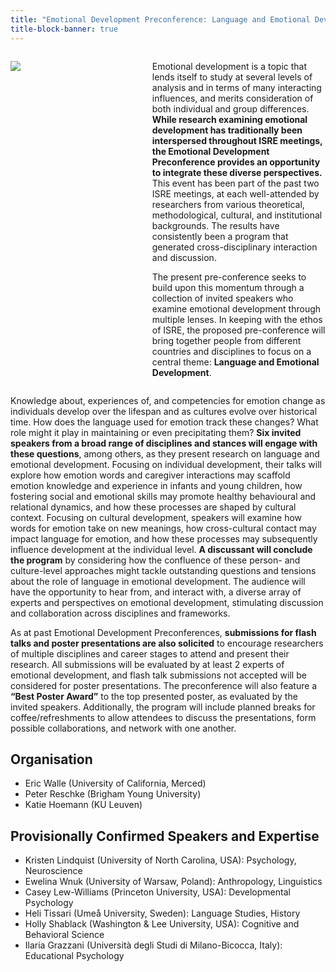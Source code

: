 ```yaml
---
title: "Emotional Development Preconference: Language and Emotional Development"
title-block-banner: true
---
```


::: columns
::: {.column width="30%"}
![](../../images/emotional_development_img.jpg)
:::

::: {.column width="10%"}
:::

::: {.column width="60%"}

Emotional development is a topic that lends itself to study at several levels of analysis and in terms of many interacting influences, and merits consideration of both individual and group differences. **While research examining emotional development has traditionally been interspersed throughout ISRE meetings, the Emotional Development Preconference provides an opportunity to integrate these diverse perspectives.** This event has been part of the past two ISRE meetings, at each well-attended by researchers from various theoretical, methodological, cultural, and institutional backgrounds. The results have consistently been a program that generated cross-disciplinary interaction and discussion.

The present pre-conference seeks to build upon this momentum through a collection of invited speakers who examine emotional development through multiple lenses. In keeping with the ethos of ISRE, the proposed pre-conference will bring together people from different countries and disciplines to focus on a central theme: **Language and Emotional Development**. 

:::
:::

Knowledge about, experiences of, and competencies for emotion change as individuals develop over the lifespan and as cultures evolve over historical time. How does the language used for emotion track these changes? What role might it play in maintaining or even precipitating them? **Six invited speakers from a broad range of disciplines and stances will engage with these questions**, among others, as they present research on language and emotional development. Focusing on individual development, their talks will explore how emotion words and caregiver interactions may scaffold emotion knowledge and experience in infants and young children, how fostering social and emotional skills may promote healthy behavioural and relational dynamics, and how these processes are shaped by cultural context. Focusing on cultural development, speakers will examine how words for emotion take on new meanings, how cross-cultural contact may impact language for emotion, and how these processes may subsequently influence development at the individual level. **A discussant will conclude the program** by considering how the confluence of these person- and culture-level approaches might tackle outstanding questions and tensions about the role of language in emotional development. The audience will have the opportunity to hear from, and interact with, a diverse array of experts and perspectives on emotional development, stimulating discussion and collaboration across disciplines and frameworks. 

As at past Emotional Development Preconferences, **submissions for flash talks and poster presentations are also solicited** to encourage researchers of multiple disciplines and career stages to attend and present their research. All submissions will be evaluated by at least 2 experts of emotional development, and flash talk submissions not accepted will be considered for poster presentations. The preconference will also feature a **“Best Poster Award”** to the top presented poster, as evaluated by the invited speakers. Additionally, the program will include planned breaks for coffee/refreshments to allow attendees to discuss the presentations, form possible collaborations, and network with one another. 

## Organisation

- Eric Walle (University of California, Merced)
- Peter Reschke (Brigham Young University)
- Katie Hoemann (KU Leuven)

## Provisionally Confirmed Speakers and Expertise

- Kristen Lindquist (University of North Carolina, USA): Psychology, Neuroscience
- Ewelina Wnuk (University of Warsaw, Poland): Anthropology, Linguistics
- Casey Lew-Williams (Princeton University, USA): Developmental Psychology
- Heli Tissari (Umeå University, Sweden): Language Studies, History
- Holly Shablack (Washington &amp; Lee University, USA): Cognitive and Behavioral Science
- Ilaria Grazzani (Università degli Studi di Milano-Bicocca, Italy): Educational Psychology
